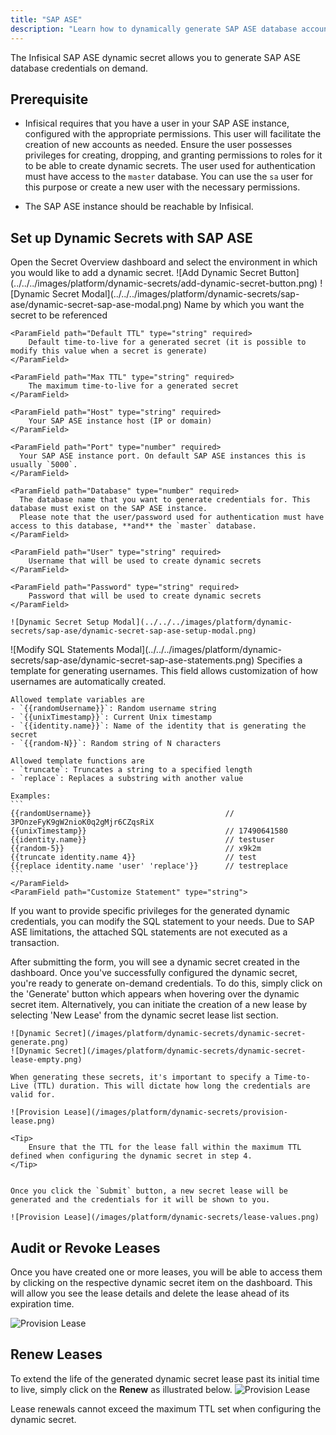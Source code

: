 ```yaml
---
title: "SAP ASE"
description: "Learn how to dynamically generate SAP ASE database account credentials."
---
```


The Infisical SAP ASE dynamic secret allows you to generate SAP ASE database credentials on demand.

## Prerequisite

- Infisical requires that you have a user in your SAP ASE instance, configured with the appropriate permissions. This user will facilitate the creation of new accounts as needed.
  Ensure the user possesses privileges for creating, dropping, and granting permissions to roles for it to be able to create dynamic secrets.
  The user used for authentication must have access to the `master` database. You can use the `sa` user for this purpose or create a new user with the necessary permissions.

- The SAP ASE instance should be reachable by Infisical.

## Set up Dynamic Secrets with SAP ASE

<Steps>
  <Step title="Open Secret Overview Dashboard">
	Open the Secret Overview dashboard and select the environment in which you would like to add a dynamic secret.
  </Step>
  <Step title="Click on the 'Add Dynamic Secret' button">
	![Add Dynamic Secret Button](../../../images/platform/dynamic-secrets/add-dynamic-secret-button.png)
  </Step>
  <Step title="Select SAP ASE">
	![Dynamic Secret Modal](../../../images/platform/dynamic-secrets/sap-ase/dynamic-secret-sap-ase-modal.png)
  </Step>
  <Step title="Provide the inputs for dynamic secret parameters">
	<ParamField path="Secret Name" type="string" required>
		Name by which you want the secret to be referenced
	</ParamField>

    <ParamField path="Default TTL" type="string" required>
    	Default time-to-live for a generated secret (it is possible to modify this value when a secret is generate)
    </ParamField>

    <ParamField path="Max TTL" type="string" required>
    	The maximum time-to-live for a generated secret
    </ParamField>

    <ParamField path="Host" type="string" required>
    	Your SAP ASE instance host (IP or domain)
    </ParamField>

    <ParamField path="Port" type="number" required>
      Your SAP ASE instance port. On default SAP ASE instances this is usually `5000`.
    </ParamField>

    <ParamField path="Database" type="number" required>
      The database name that you want to generate credentials for. This database must exist on the SAP ASE instance.
      Please note that the user/password used for authentication must have access to this database, **and** the `master` database.
    </ParamField>

    <ParamField path="User" type="string" required>
    	Username that will be used to create dynamic secrets
    </ParamField>

    <ParamField path="Password" type="string" required>
    	Password that will be used to create dynamic secrets
    </ParamField>

    ![Dynamic Secret Setup Modal](../../../images/platform/dynamic-secrets/sap-ase/dynamic-secret-sap-ase-setup-modal.png)

  </Step>
  <Step title="(Optional) Modify SAP SQL Statements">
    ![Modify SQL Statements Modal](../../../images/platform/dynamic-secrets/sap-ase/dynamic-secret-sap-ase-statements.png)
<ParamField path="Username Template" type="string" default="{{randomUsername}}">
    Specifies a template for generating usernames. This field allows customization of how usernames are automatically created.

    Allowed template variables are
    - `{{randomUsername}}`: Random username string
    - `{{unixTimestamp}}`: Current Unix timestamp
    - `{{identity.name}}`: Name of the identity that is generating the secret
    - `{{random-N}}`: Random string of N characters

    Allowed template functions are
    - `truncate`: Truncates a string to a specified length
    - `replace`: Replaces a substring with another value

    Examples:
    ```
    {{randomUsername}}                              // 3POnzeFyK9gW2nioK0q2gMjr6CZqsRiX
    {{unixTimestamp}}                               // 17490641580
    {{identity.name}}                               // testuser
    {{random-5}}                                    // x9k2m
    {{truncate identity.name 4}}                    // test
    {{replace identity.name 'user' 'replace'}}      // testreplace
    ```
	</ParamField>
    <ParamField path="Customize Statement" type="string">

If you want to provide specific privileges for the generated dynamic credentials, you can modify the SQL statement to your needs.
<Warning>
Due to SAP ASE limitations, the attached SQL statements are not executed as a transaction.
</Warning>
</ParamField>

  </Step>
  <Step title="Click 'Submit'">
  	After submitting the form, you will see a dynamic secret created in the dashboard.
  </Step>
  <Step title="Generate dynamic secrets">
	Once you've successfully configured the dynamic secret, you're ready to generate on-demand credentials.
	To do this, simply click on the 'Generate' button which appears when hovering over the dynamic secret item.
	Alternatively, you can initiate the creation of a new lease by selecting 'New Lease' from the dynamic secret lease list section.

    ![Dynamic Secret](/images/platform/dynamic-secrets/dynamic-secret-generate.png)
    ![Dynamic Secret](/images/platform/dynamic-secrets/dynamic-secret-lease-empty.png)

    When generating these secrets, it's important to specify a Time-to-Live (TTL) duration. This will dictate how long the credentials are valid for.

    ![Provision Lease](/images/platform/dynamic-secrets/provision-lease.png)

    <Tip>
    	Ensure that the TTL for the lease fall within the maximum TTL defined when configuring the dynamic secret in step 4.
    </Tip>


    Once you click the `Submit` button, a new secret lease will be generated and the credentials for it will be shown to you.

    ![Provision Lease](/images/platform/dynamic-secrets/lease-values.png)

  </Step>
</Steps>

## Audit or Revoke Leases

Once you have created one or more leases, you will be able to access them by clicking on the respective dynamic secret item on the dashboard.
This will allow you see the lease details and delete the lease ahead of its expiration time.

![Provision Lease](/images/platform/dynamic-secrets/lease-data.png)

## Renew Leases

To extend the life of the generated dynamic secret lease past its initial time to live, simply click on the **Renew** as illustrated below.
![Provision Lease](/images/platform/dynamic-secrets/dynamic-secret-lease-renew.png)

<Warning>
  Lease renewals cannot exceed the maximum TTL set when configuring the dynamic
  secret.
</Warning>
